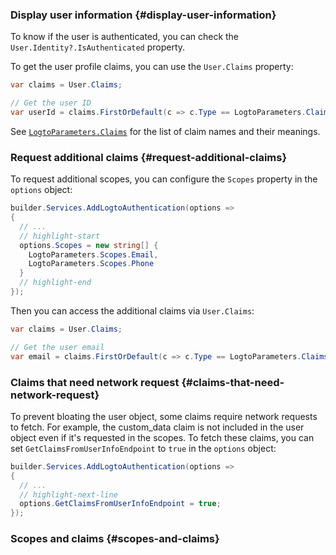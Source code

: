 
### Display user information \{#display-user-information}

To know if the user is authenticated, you can check the `User.Identity?.IsAuthenticated` property.

To get the user profile claims, you can use the `User.Claims` property:

```csharp title="Controllers/HomeController.cs"
var claims = User.Claims;

// Get the user ID
var userId = claims.FirstOrDefault(c => c.Type == LogtoParameters.Claims.Subject)?.Value;
```

See [`LogtoParameters.Claims`](https://github.com/logto-io/csharp/blob/master/src/Logto.AspNetCore.Authentication/LogtoParameters.cs) for the list of claim names and their meanings.

### Request additional claims \{#request-additional-claims}

<FindUserInfoMissing method="User.Claims" />

<ScopesAndClaimsIntroduction />

To request additional scopes, you can configure the `Scopes` property in the `options` object:

```csharp title="Program.cs"
builder.Services.AddLogtoAuthentication(options =>
{
  // ...
  // highlight-start
  options.Scopes = new string[] {
    LogtoParameters.Scopes.Email,
    LogtoParameters.Scopes.Phone
  }
  // highlight-end
});
```

Then you can access the additional claims via `User.Claims`:

```csharp title="Controllers/HomeController.cs"
var claims = User.Claims;

// Get the user email
var email = claims.FirstOrDefault(c => c.Type == LogtoParameters.Claims.Email)?.Value;
```

### Claims that need network request \{#claims-that-need-network-request}

To prevent bloating the user object, some claims require network requests to fetch. For example, the custom_data claim is not included in the user object even if it's requested in the scopes. To fetch these claims, you can set `GetClaimsFromUserInfoEndpoint` to `true` in the `options` object:

```csharp title="Program.cs"
builder.Services.AddLogtoAuthentication(options =>
{
  // ...
  // highlight-next-line
  options.GetClaimsFromUserInfoEndpoint = true;
});
```

### Scopes and claims \{#scopes-and-claims}

<ScopesAndClaims />
